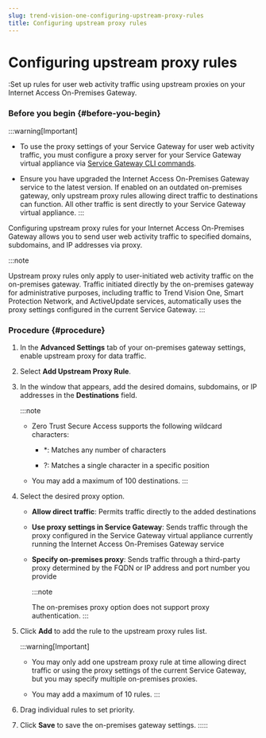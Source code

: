 ```yaml
---
slug: trend-vision-one-configuring-upstream-proxy-rules
title: Configuring upstream proxy rules
---
```

# Configuring upstream proxy rules

:Set up rules for user web activity traffic using upstream proxies on your Internet Access On-Premises Gateway.

### Before you begin {#before-you-begin}

:::warning[Important]

- To use the proxy settings of your Service Gateway for user web activity traffic, you must configure a proxy server for your Service Gateway virtual appliance via [Service Gateway CLI commands](service-gateway-cli-commands.mdx).

- Ensure you have upgraded the Internet Access On-Premises Gateway service to the latest version. If enabled on an outdated on-premises gateway, only upstream proxy rules allowing direct traffic to destinations can function. All other traffic is sent directly to your Service Gateway virtual appliance.
:::

Configuring upstream proxy rules for your Internet Access On-Premises Gateway allows you to send user web activity traffic to specified domains, subdomains, and IP addresses via proxy.

:::note

Upstream proxy rules only apply to user-initiated web activity traffic on the on-premises gateway. Traffic initiated directly by the on-premises gateway for administrative purposes, including traffic to Trend Vision One, Smart Protection Network, and ActiveUpdate services, automatically uses the proxy settings configured in the current Service Gateway.
:::

### Procedure {#procedure}

1.  In the **Advanced Settings** tab of your on-premises gateway settings, enable upstream proxy for data traffic.

2.  Select **Add Upstream Proxy Rule**.

3.  In the window that appears, add the desired domains, subdomains, or IP addresses in the **Destinations** field.

    :::note

    - Zero Trust Secure Access supports the following wildcard characters:

      - \*: Matches any number of characters

      - ?: Matches a single character in a specific position

    - You may add a maximum of 100 destinations.
    :::

4.  Select the desired proxy option.

    - **Allow direct traffic**: Permits traffic directly to the added destinations
    - **Use proxy settings in Service Gateway**: Sends traffic through the proxy configured in the Service Gateway virtual appliance currently running the Internet Access On-Premises Gateway service
    - **Specify on-premises proxy**: Sends traffic through a third-party proxy determined by the FQDN or IP address and port number you provide

      :::note

      The on-premises proxy option does not support proxy authentication.
      :::

5.  Click **Add** to add the rule to the upstream proxy rules list.

    :::warning[Important]

    - You may only add one upstream proxy rule at time allowing direct traffic or using the proxy settings of the current Service Gateway, but you may specify multiple on-premises proxies.

    - You may add a maximum of 10 rules.
    :::

6.  Drag individual rules to set priority.

7.  Click **Save** to save the on-premises gateway settings.
:::::
